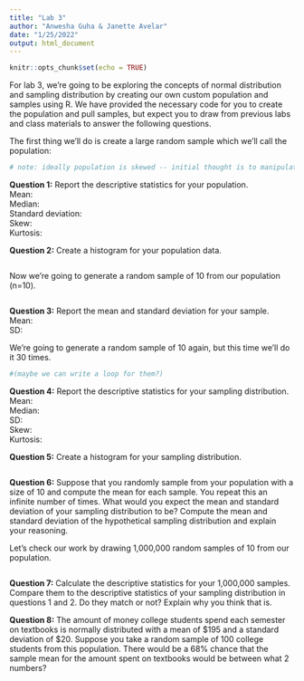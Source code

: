 ```yaml
---
title: "Lab 3"
author: "Anwesha Guha & Janette Avelar"
date: "1/25/2022"
output: html_document
---
```


```r
knitr::opts_chunk$set(echo = TRUE)
```

For lab 3, we're going to be exploring the concepts of normal distribution and sampling distribution by creating our own custom population and samples using R. We have provided the necessary code for you to create the population and pull samples, but expect you to draw from previous labs and class materials to answer the following questions.  

The first thing we'll do is create a large random sample which we'll call the population:

```r
# note: ideally population is skewed -- initial thought is to manipulate seed to get most skewed data, but there is probably a better way
```

**Question 1:** Report the descriptive statistics for your population.  
Mean:  
Median:  
Standard deviation:  
Skew:  
Kurtosis:  

**Question 2:** Create a histogram for your population data.

```r

```

Now we're going to generate a random sample of 10 from our population (n=10).

```r

```

**Question 3:** Report the mean and standard deviation for your sample.  
Mean:  
SD:  

We're going to generate a random sample of 10 again, but this time we'll do it 30 times.  

```r
#(maybe we can write a loop for them?)
```

**Question 4:** Report the descriptive statistics for your sampling distribution.  
Mean:  
Median:  
SD:  
Skew:  
Kurtosis:  

**Question 5:** Create a histogram for your sampling distribution.

```r

```

**Question 6:** Suppose that you randomly sample from your population with a size of 10 and compute the mean for each sample. You repeat this an infinite number of times. What would you expect the mean and standard deviation of your sampling distribution to be? Compute the mean and standard deviation of the hypothetical sampling distribution and explain your reasoning.  







Let's check our work by drawing 1,000,000 random samples of 10 from our population.  

```r

```

**Question 7:** Calculate the descriptive statistics for your 1,000,000 samples. Compare them to the descriptive statistics of your sampling distribution in questions 1 and 2. Do they match or not? Explain why you think that is.  





**Question 8:** The amount of money college students spend each semester on textbooks is normally distributed with a mean of $195 and a standard deviation of $20. Suppose you take a random sample of 100 college students from this population. There would be a 68% chance that the sample mean for the amount spent on textbooks would be between what 2 numbers?  



